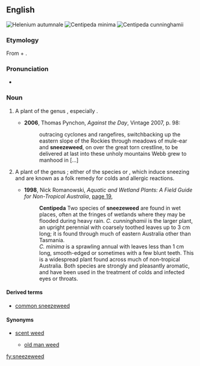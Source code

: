 ==English==
[[File:Helenium autumnale2.jpg|right|thumb|''Helenium autumnale'']]
[[File:Centipeda minima 3.JPG|right|thumb|''Centipeda minima'']]
[[File:Centipeda cunninghamii.jpg|right|thumb|''Centipeda cunninghamii'']]
===Etymology===
From {{term|sneeze|lang=en}} + {{term|weed|lang=en}}.

===Pronunciation===
* {{IPA|/ˈsniːzwiːd/}}

===Noun===
{{en-noun}}

# {{context|US|lang=en}} A plant of the genus {{taxlink|Helenium|genus}}, especially {{taxlink|Helenium autumnale|species}}.
#* '''2006''', Thomas Pynchon, ''Against the Day'', Vintage 2007, p. 98:
#*: outracing cyclones and rangefires, switchbacking up the eastern slope of the Rockies through meadows of mule-ear and '''sneezeweed''', on over the great torn crestline, to be delivered at last into these unholy mountains Webb grew to manhood in [...]
# {{context|Australia|lang=en}} A plant of the genus {{taxlink|Centipeda|genus}}; either of the species {{taxlink|Centipeda cunninghamii|species}} or {{taxlink|Centipeda minima|species}}, which induce sneezing and are known as a folk remedy for colds and allergic reactions.
#* '''1998''', Nick Romanowski, ''Aquatic and Wetland Plants: A Field Guide for Non-Tropical Australia'', [http://books.google.com.au/books?id=DtdouCgCr0MC&pg=PA18&lpg=PA18&dq=%22sneezeweed%22+australia+-intitle:%22%22+-inauthor:%22%22&source=bl&ots=VuAmopBFL4&sig=20yTPvyB1YKND6mVQHeDAHtbf7c&hl=en&sa=X&ei=ny9XUKixMafYigenx4HABQ&redir_esc=y#v=onepage&q=%22sneezeweed%22%20australia%20-intitle%3A%22%22%20-inauthor%3A%22%22&f=false page 19],
#*: '''Centipeda''' Two species of '''sneezeweed''' are found in wet places, often at the fringes of wetlands where they may be flooded during heavy rain. ''C. cunninghamii'' is the larger plant, an upright perennial with coarsely toothed leaves up to 3 cm long; it is found through much of eastern Australia other than Tasmania.
#*: ''C. minima'' is a sprawling annual with leaves less than 1 cm long, smooth-edged or sometimes with a few blunt teeth. This is a widespread plant found across much of non-tropical Australia. Both species are strongly and pleasantly aromatic, and have been used in the treatment of colds and infected eyes or throats.

====Derived terms====
* [[common sneezeweed]] {{qualifier|Centipeda cunninghamii}}

====Synonyms====
* {{sense|Centipeda}} [[scent weed]]
** {{sense|Centipeda cunninghamii}} [[old man weed]]

[[fy:sneezeweed]]